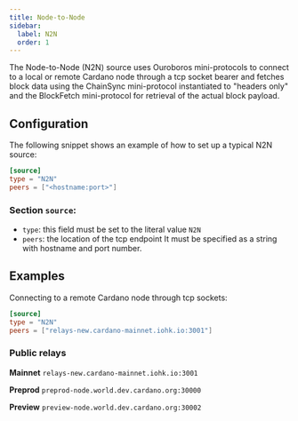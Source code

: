 ```yaml
---
title: Node-to-Node
sidebar:
  label: N2N
  order: 1
---
```


The Node-to-Node (N2N) source uses Ouroboros mini-protocols to connect to a local or remote Cardano node through a tcp socket bearer and fetches block data using the ChainSync mini-protocol instantiated to "headers only" and the BlockFetch mini-protocol for retrieval of the actual block payload.

## Configuration

The following snippet shows an example of how to set up a typical N2N source:

```toml
[source]
type = "N2N"
peers = ["<hostname:port>"]
```

### Section `source`:

- `type`: this field must be set to the literal value `N2N`
- `peers`: the location of the tcp endpoint It must be specified as a string with hostname and port number.

## Examples

Connecting to a remote Cardano node through tcp sockets:

```toml
[source]
type = "N2N"
peers = ["relays-new.cardano-mainnet.iohk.io:3001"]
```

### Public relays

**Mainnet** `relays-new.cardano-mainnet.iohk.io:3001`

**Preprod** `preprod-node.world.dev.cardano.org:30000`

**Preview** `preview-node.world.dev.cardano.org:30002`
